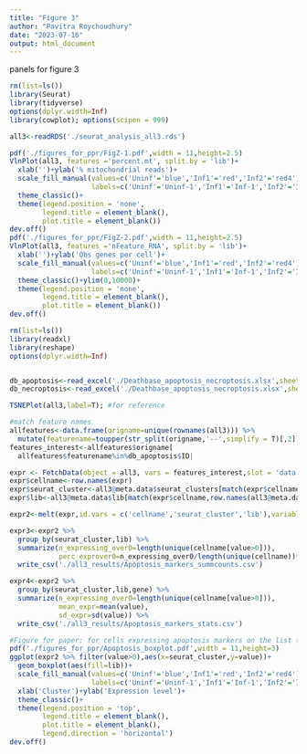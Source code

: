 ```yaml
---
title: "Figure 3"
author: "Pavitra Roychoudhury"
date: "2023-07-16"
output: html_document
---
```


panels for figure 3
```r
rm(list=ls())
library(Seurat)
library(tidyverse)
options(dplyr.width=Inf)
library(cowplot); options(scipen = 999)

all3<-readRDS('./seurat_analysis_all3.rds')
```

```r
pdf('./figures_for_ppr/FigZ-1.pdf',width = 11,height=2.5)
VlnPlot(all3, features ='percent.mt', split.by = 'lib')+
  xlab('')+ylab('% mitochondrial reads')+
  scale_fill_manual(values=c('Uninf'='blue','Inf1'='red','Inf2'='red4'),
                    labels=c('Uninf'='Uninf-1','Inf1'='Inf-1','Inf2'='Inf-2'))+
  theme_classic()+
  theme(legend.position = 'none',
        legend.title = element_blank(),
        plot.title = element_blank())
dev.off()
pdf('./figures_for_ppr/FigZ-2.pdf',width = 11,height=2.5)
VlnPlot(all3, features ='nFeature_RNA', split.by = 'lib')+
  xlab('')+ylab('Obs genes per cell')+
  scale_fill_manual(values=c('Uninf'='blue','Inf1'='red','Inf2'='red4'),
                    labels=c('Uninf'='Uninf-1','Inf1'='Inf-1','Inf2'='Inf-2'))+
  theme_classic()+ylim(0,10000)+
  theme(legend.position = 'none',
        legend.title = element_blank(),
        plot.title = element_blank())
dev.off()
```

```r
rm(list=ls())
library(readxl)
library(reshape)
options(dplyr.width=Inf)


db_apoptosis<-read_excel('./Deathbase_apoptosis_necroptosis.xlsx',sheet = 'apoptosis')
db_necroptosis<-read_excel('./Deathbase_apoptosis_necroptosis.xlsx',sheet = 'necroptosis')

TSNEPlot(all3,label=T); #for reference

#match feature names 
allfeatures<-data.frame(origname=unique(rownames(all3))) %>% 
  mutate(featurename=toupper(str_split(origname,'--',simplify = T)[,2]))
features_interest<-allfeatures$origname[
  allfeatures$featurename%in%db_apoptosis$ID|                                                      allfeatures$featurename%in%db_necroptosis$ID]; #40 total

expr <- FetchData(object = all3, vars = features_interest,slot = 'data')
expr$cellname<-row.names(expr) 
expr$seurat_cluster<-all3@meta.data$seurat_clusters[match(expr$cellname,row.names(all3@meta.data))]
expr$lib<-all3@meta.data$lib[match(expr$cellname,row.names(all3@meta.data))]

expr2<-melt(expr,id.vars = c('cellname','seurat_cluster','lib'),variable_name = 'gene')

expr3<-expr2 %>% 
  group_by(seurat_cluster,lib) %>% 
  summarize(n_expressing_over0=length(unique(cellname[value>0])),
            perc_exprover0=n_expressing_over0/length(unique(cellname))*100) %>% 
  write_csv('./all3_results/Apoptosis_markers_summcounts.csv')

expr4<-expr2 %>% 
  group_by(seurat_cluster,lib,gene) %>% 
  summarize(n_expressing_over0=length(unique(cellname[value>0])),
            mean_expr=mean(value),
            sd_expr=sd(value)) %>% 
  write_csv('./all3_results/Apoptosis_markers_stats.csv')

#Figure for paper: for cells expressing apoptosis markers on the list (value>0), expression level boxplot by library and cluster
pdf('./figures_for_ppr/Apoptosis_boxplot.pdf',width = 11,height=3)
ggplot(expr2 %>% filter(value>0),aes(x=seurat_cluster,y=value))+
  geom_boxplot(aes(fill=lib))+
  scale_fill_manual(values=c('Uninf'='blue','Inf1'='red','Inf2'='red4'),
                    labels=c('Uninf'='Uninf-1','Inf1'='Inf-1','Inf2'='Inf-2'))+
  xlab('Cluster')+ylab('Expression level')+
  theme_classic()+
  theme(legend.position = 'top',
        legend.title = element_blank(),
        plot.title = element_blank(),
        legend.direction = 'horizontal')
dev.off()
```


